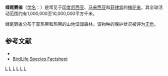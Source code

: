 {{noteTA
|G1=单位
}}
{{Speciesbox 
| taxon = Erythrura hyperythra
| image = Tawny-breasted Parrotfinch.JPG
| status = LC | status_system = IUCN3.1
| authority = [[路德维希·赖兴巴赫|Reichenbach]], 1863
}}

'''绿尾鹦雀'''（[[学名|学名]]：{{lang|la|''Erythrura hyperythra''}}）是常见于[[印度尼西亚|印度尼西亚]]、[[马来西亚|马来西亚]]和[[菲律宾|菲律宾]]的[[梅花雀|梅花雀]]。其全球活动范围约有1,000,000至10,000,000平方千米。

绿尾鹦雀分布于亚热带和热带的山地湿润森林。该物种的保护状况被评为[[无危|无危]]。

== 参考文献 ==
* {{IUCN2010 | assessors = BirdLife International | year = 2009 | id = 149400 | title = Erythrura hyperythra | version = 2011.1 | downloaded = 2011-06-19 }}
*[http://www.birdlife.org/datazone/species/index.html?action=SpcHTMDetails.asp&sid=8683&m=0 BirdLife Species Factsheet]

{{Estrildidae-stub}}
{{taxonbar}}
[[Category:鹦雀属|L]]
[[Category:亚洲鸟类|L]]
[[Category:东南亚鸟类|L]]
[[Category:印尼鳥類|L]]
[[Category:马来西亚鸟类|L]]
[[Category:菲律宾鸟类|L]]